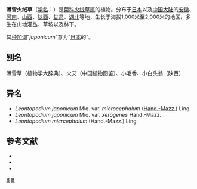 {{Speciesbox
| image = Leontopodium_japonicum.JPG
| image_caption = 薄雪火绒草
| genus = Leontopodium
| species = japonicum
| authority = Miq., 1866
| subdivision_ranks =[[变种|变种]]
| subdivision =
* 薄雪火绒草 ''L. j.'' var. ''japonicum''
* 薄雪火绒草厚茸变种 ''L. j.'' var. ''xerogenes''
* 薄雪火绒草小头变种 ''L. j.'' var. ''microcephalum''
* 薄雪火绒草高山变种 ''L. j.'' var. ''shiroumense''
}}

'''薄雪火绒草'''（[[学名|学名]]：{{lang|la|''Leontopodium japonicum''}}）是[[菊科|菊科]][[火绒草属|火绒草属]]的植物。分布于[[日本|日本]]以及[[中国大陆|中国大陆]]的[[安徽|安徽]]、[[河南|河南]]、[[山西|山西]]、[[陕西|陕西]]、[[甘肃|甘肃]]、[[湖北|湖北]]等地，生长于海拔1,000米至2,000米的地区，多生在山地灌丛、草坡以及林下。

其[[种加词|种加词]]“''japonicum''”意为“[[日本|日本]]的”。

== 别名 ==
薄雪草（植物学大辞典）、火艾（中国植物图鉴）、小毛香、小白头翁（陕西）

== 异名 ==
* ''Leontopodium japonicum'' Miq. var. ''microcephalum'' ([[Hand.-Mazz.|Hand.-Mazz.]]) Ling
* ''Leontopodium japonicum'' Miq. var. ''xerogenes'' Hand.-Mazz.
* ''Leontopodium micrcephalum'' (Hand.-Mazz.) Ling

== 参考文献 ==
<div class="references-small">
* {{cite web| url =http://www.bioinfo.cn/db05/KmzwSpecies.php?action=view&id=4046| title =薄雪火绒草（原变种）| work =《中国高等植物数据库全库》| publisher =中国科学院微生物研究所| author =昆明植物研究所| accessdate =2009-02-25| deadurl =yes| archiveurl =https://web.archive.org/web/20160305012144/http://www.bioinfo.cn/db05/KmzwSpecies.php?action=view&id=4046| archivedate =2016-03-05}}
* {{CPNI| zh=薄雪火绒草厚茸变种 | id=178-35909 | binomial=Leontopodium japonicum | authority=Hand.-Mazz. | var=xerogenes | accessdate=2013-01-18}}
* {{CPNI| zh=薄雪火绒草小头变种 | id=178-35912 | binomial=Leontopodium japonicum | authority=Hand.-Mazz. | var=microcephalum | accessdate=2013-01-17}}
</div>
{{Taxonbar|from=Q903718}}

[[Category:火绒草属|B]]
[[Category:1866年描述的植物|B]]